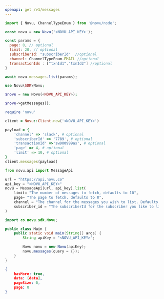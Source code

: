```yaml
---
openapi: get /v1/messages
---
```


<RequestExample>

```javascript Node.js
import { Novu, ChannelTypeEnum } from '@novu/node';

const novu = new Novu('<NOVU_API_KEY>');

const params = {
  page: 0, // optional
  limit: 20, // optional
  subscriberId: "subscriberId"  //optional
  channel: ChannelTypeEnum.EMAIL //optional
  transactionIds : ["txnId1","txnId2"] //optional
}

await novu.messages.list(params);
```

```php PHP
use Novu\SDK\Novu;

$novu = new Novu(<NOVU_API_KEY>);

$novu->getMessages();

```

```ruby Ruby
require 'novu'

client = Novu::Client.new('<NOVU_API_KEY>')

payload = {
    'channel' => 'slack', # optional
    'subscriberId' => '7789', # optional
    'transactionId' =>'sw900999as', # optional
    'page' => 4, # optional
    'limit' => 10, # optional
}
client.messages(payload)
```

```python Python
from novu.api import MessageApi

url = "https://api.novu.co"
api_key = "<NOVU_API_KEY>"
novu = MessageApi(url, api_key).list(
    limit= "The number of messages to fetch, defaults to 10",
    page= "The page to fetch, defaults to 0",
    channel = "The channel for the messages you wish to list. Defaults to None.",
    subscriber_id = "The subscriberId for the subscriber you like to list messages for",
)
```

```java Java
import co.novu.sdk.Novu;

public class Main {
    public static void main(String[] args) {
        String apiKey = "<NOVU_API_KEY>";

        Novu novu = new Novu(apiKey);
        novu.messages(query = {});
    }
}
```

</RequestExample>

<ResponseExample>

```json Response
{
    hasMore: true,
    data: [data],
    pageSize: 0,
    page: 0
}
```

</ResponseExample>